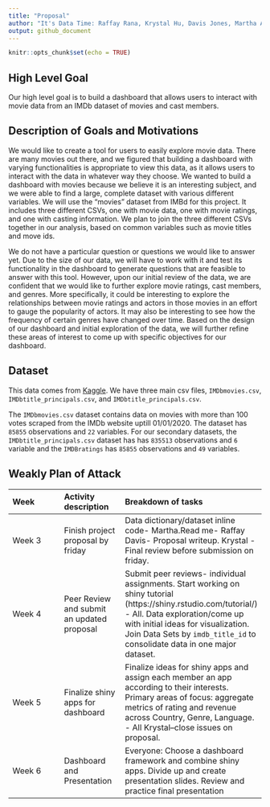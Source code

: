 ```yaml
---
title: "Proposal"
author: "It's Data Time: Raffay Rana, Krystal Hu, Davis Jones, Martha Aboagye"
output: github_document
---
```


```r
knitr::opts_chunk$set(echo = TRUE)
```

## High Level Goal

Our high level goal is to build a dashboard that allows users to interact with movie data from an IMDb dataset of movies and cast members. 

## Description of Goals and Motivations

We would like to create a tool for users to easily explore movie data. There are many movies out there, and we figured that building a dashboard with varying functionalities is appropriate to view this data, as it allows users to interact with the data in whatever way they choose. We wanted to build a dashboard with movies because we believe it is an interesting subject, and we were able to find a large, complete dataset with various different variables. We will use the “movies” dataset from IMBd for this project. It includes three different CSVs, one with movie data, one with movie ratings, and one with casting information. We plan to join the three different CSVs together in our analysis, based on common variables such as movie titles and move ids.  

We do not have a particular question or questions we would like to answer yet. Due to the size of our data, we will have to work with it and test its functionality in the dashboard to generate questions that are feasible to answer with this tool. However, upon our initial review of the data, we are confident that we would like to further explore movie ratings, cast members, and genres. More specifically, it could be interesting to explore the relationships between movie ratings and actors in those movies in an effort to gauge the popularity of actors. It may also be interesting to see how the frequency of certain genres have changed over time. Based on the design of our dashboard and initial exploration of the data, we will further refine these areas of interest to come up with specific objectives for our dashboard. 

## Dataset

This data comes from [Kaggle](https://www.kaggle.com/stefanoleone992/imdb-extensive-dataset?select=IMDb+movies.csv). We have three main csv files, `IMDbmovies.csv`, `IMDbtitle_principals.csv`, and `IMDbtitle_principals.csv`. 

The `IMDbmovies.csv` dataset contains data on movies with more than 100 votes scraped from the IMDb website uptill 01/01/2020. The  dataset has `85855` observations and `22` variables.   For our secondary datasets, the `IMDbtitle_principals.csv` dataset has has `835513` observations and `6` variable and the `IMDBratings` has  `85855` observations and `49` variables.



## Weakly Plan of Attack

|Week |Activity description |Breakdown of tasks |
|:----------------|:-----------|:-----------|
|Week 3 |Finish project proposal by friday | Data dictionary/dataset inline code- Martha.Read me- Raffay Davis- Proposal writeup. Krystal - Final review before submission on friday. |
|Week 4 |Peer Review and submit an updated proposal | Submit peer reviews- individual assignments. Start working on shiny tutorial (https://shiny.rstudio.com/tutorial/) - All. Data exploration/come up with initial ideas for visualization. Join Data Sets by `imdb_title_id` to consolidate data in one major dataset. |
|Week 5 |Finalize shiny apps for dashboard | Finalize ideas for shiny apps and assign each member an app according to their interests. Primary areas of focus: aggregate metrics of rating and revenue across Country, Genre, Language. - All Krystal--close issues on proposal.|
|Week 6 |Dashboard and Presentation | Everyone: Choose a dashboard framework and combine shiny apps. Divide up and create presentation slides. Review and practice final presentation |

